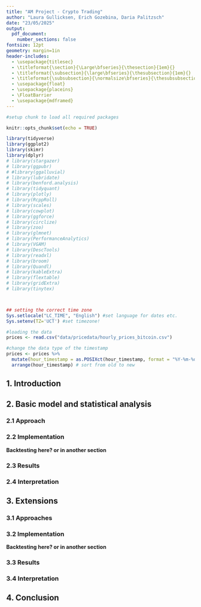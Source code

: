 ```yaml
---
title: "AM Project - Crypto Trading"
author: "Laura Gullicksen, Erich Gozebina, Daria Palitzsch"
date: "23/05/2025"
output: 
  pdf_document:
    number_sections: false
fontsize: 12pt
geometry: margin=1in
header-includes:
  - \usepackage{titlesec}
  - \titleformat{\section}{\Large\bfseries}{\thesection}{1em}{}
  - \titleformat{\subsection}{\large\bfseries}{\thesubsection}{1em}{}
  - \titleformat{\subsubsection}{\normalsize\bfseries}{\thesubsubsection}{1em}{}
  - \usepackage{float}
  - \usepackage{placeins}
  - \FloatBarrier
  - \usepackage{mdframed}
---
```


```r
#setup chunk to load all required packages

knitr::opts_chunk$set(echo = TRUE)

library(tidyverse)
library(ggplot2)
library(skimr)
library(dplyr)
# library(stargazer)
# library(ggpubr)
# #library(ggalluvial)
# library(lubridate)
# library(benford.analysis)
# library(tidyquant)
# library(plotly)
# library(RcppRoll)
# library(scales)
# library(cowplot)
# library(ggforce)
# library(circlize)
# library(zoo)
# library(glmnet)
# library(PerformanceAnalytics)
# library(VGAM)
# library(DescTools)
# library(readxl)
# library(broom)
# library(Quandl)
# library(kableExtra)
# library(flextable)
# library(gridExtra)
# library(tinytex)



## setting the correct time zone
Sys.setlocale("LC_TIME", "English") #set language for dates etc.
Sys.setenv(TZ='UCT') #set timezone!


```


```r
#loading the data 
prices <- read.csv("data/pricedata/hourly_prices_bitcoin.csv")

#change the data type of the timestamp
prices <- prices %>% 
  mutate(hour_timestamp = as.POSIXct(hour_timestamp, format = "%Y-%m-%d %H:%M")) %>%
  arrange(hour_timestamp) # sort from old to new
```


\begin{mdframed}
\textbf{Requirements}: Implementation of economically senseful trading strategies using machine learning techniques. \end{mdframed}

## 1. Introduction

## 2. Basic model and statistical analysis

### 2.1 Approach

### 2.2 Implementation

**Backtesting here? or in another section**

### 2.3 Results 

### 2.4 Interpretation

## 3. Extensions

### 3.1 Approaches

### 3.2 Implementation

**Backtesting here? or in another section**

### 3.3 Results 

### 3.4 Interpretation 

## 4. Conclusion
